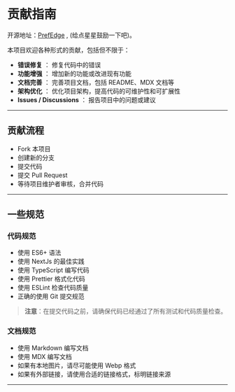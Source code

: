 
# 贡献指南

开源地址：[PrefEdge](https://github.com/minorcell/perfedge) , (给点星星鼓励一下吧)。

本项目欢迎各种形式的贡献，包括但不限于：

- **错误修复** ： 修复代码中的错误
- **功能增强** ： 增加新的功能或改进现有功能
- **文档完善** ： 完善项目文档，包括 README、MDX 文档等
- **架构优化** ： 优化项目架构，提高代码的可维护性和可扩展性
- **Issues / Discussions** ： 报告项目中的问题或建议

---

## 贡献流程

- Fork 本项目
- 创建新的分支
- 提交代码
- 提交 Pull Request
- 等待项目维护者审核，合并代码

---

## 一些规范

### 代码规范

- 使用 ES6+ 语法
- 使用 NextJs 的最佳实践
- 使用 TypeScript 编写代码
- 使用 Prettier 格式化代码
- 使用 ESLint 检查代码质量
- 正确的使用 Git 提交规范

> **注意**：在提交代码之前，请确保代码已经通过了所有测试和代码质量检查。

### 文档规范

- 使用 Markdown 编写文档
- 使用 MDX 编写文档
- 如果有本地图片，请尽可能使用 Webp 格式
- 如果有外部链接，请使用合适的链接格式，标明链接来源

---

<PageWarp next="judgingcriteria" prev="preface" />
